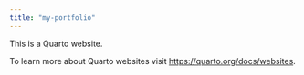 ```yaml
---
title: "my-portfolio"
---
```


This is a Quarto website.

To learn more about Quarto websites visit <https://quarto.org/docs/websites>.
